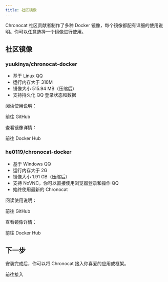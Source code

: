 ```yaml
---
title: 社区镜像
---
```



<UntrustedContents />

Chronocat 社区贡献者制作了多种 Docker
镜像，每个镜像都配有详细的使用说明。你可以任意选择一个镜像进行使用。

## 社区镜像

### yuukinya/chronocat-docker

- 基于 Linux QQ
- 运行内存大于 310M
- 镜像大小 515.94 MB（压缩后）
- 支持持久化 QQ 登录状态和数据

阅读使用说明：

<Link
  className="button button--secondary button--lg"
  to="https://github.com/yuuki-nya/chronocat-docker"
>
  <span>前往 GitHub</span>
</Link>

查看镜像详情：

<Link
  className="button button--secondary button--lg"
  to="https://hub.docker.com/r/yuukinya/chronocat-docker"
>
  <span>前往 Docker Hub</span>
</Link>

### he0119/chronocat-docker

- 基于 Windows QQ
- 运行内存大于 2G
- 镜像大小 1.91 GB（压缩后）
- 支持 NoVNC，你可以直接使用浏览器登录和操作 QQ
- 始终使用最新的 Chronocat

阅读使用说明：

<Link
  className="button button--secondary button--lg"
  to="https://github.com/he0119/chronocat-docker"
>
  <span>前往 GitHub</span>
</Link>

查看镜像详情：

<Link
  className="button button--secondary button--lg"
  to="https://hub.docker.com/r/he0119/chronocat-docker"
>
  <span>前往 Docker Hub</span>
</Link>

## 下一步

安装完成后，你可以将 Chronocat 接入你喜爱的应用或框架。

<Link
  className="button button--secondary button--lg button--normal"
  to="/connect"
>
  <span>前往接入</span>
</Link>
